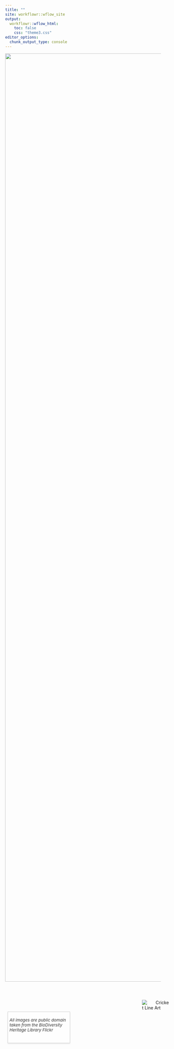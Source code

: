 ```yaml
---
title: ""
site: workflowr::wflow_site
output:
  workflowr::wflow_html:
    toc: false
    css: "theme3.css"
editor_options:
  chunk_output_type: console
---
```


<center><img src="assets/song-header-6.png" width="3000px"></center>

<br>


<div class="img-with-text">
<style>
p {
  text-indent: 2em; /* Adjust the value as needed to simulate a tab */
}
</style>
<div class="text">
  <p>   
  </p>
  

  
</div>

<img src="assets/bug-on-leaf-no-bg.png" alt="Cricket Line Art">
</div>
<style>
.img-with-text {
  display: flex;
  align-items: flex-start;
}

.img-with-text img {
  margin-left: 15px;
  max-width: 520px;
  height: auto;
}

.img-with-text .text {
  flex: 3 0 400px;
  display: flex;
  flex-direction: column;
}
</style>


<div class="bottom-left-box">

  <i> All images are public domain taken from the BioDiversity Heritage Library Flickr </i>
</div>
<style>

.bottom-left-box {
  position: relative;
  bottom: 10px;
  left: 8px;
  width: 190px; /* Adjust the width as needed */
  height: 90px;
  padding: 5px;
  background-color: rgba(255, 255, 255, 0.8); /* Slightly transparent background */
  border: 1px solid #ccc; /* Border color */
  font-size: 10pt; /* Font size */
  color: #333; /* Text color */
  box-shadow: 0 2px 4px rgba(0, 0, 0, 0.1); /* Optional shadow for better visibility */
}

.bottom-left-box p {
text-indent: 0;
}
</style>
